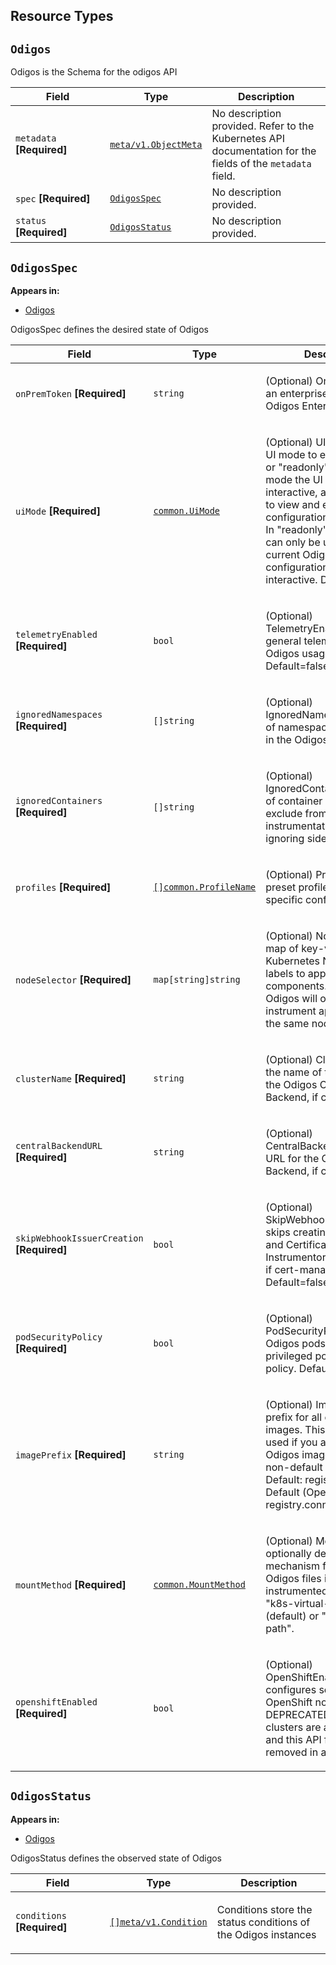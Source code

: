 

## Resource Types 


  
    
    

## `Odigos` <a id="Odigos"></a>
    
<p>Odigos is the Schema for the odigos API</p>

<table class="table">
<thead><tr><th width="30%">Field</th><th>Type</th><th>Description</th></tr></thead>
<tbody>
    
  
<tr>
<td>
<code>metadata</code> <B>[Required]</B>
</td>
<td>
<a href="https://kubernetes.io/docs/reference/generated/kubernetes-api/v1.31/#objectmeta-v1-meta"><code>meta/v1.ObjectMeta</code></a>
</td>
<td>
   <span class="text-muted">No description provided.</span>
   Refer to the Kubernetes API documentation for the fields of the <code>metadata</code> field.
   </td>
</tr>
<tr>
<td>
<code>spec</code> <B>[Required]</B>
</td>
<td>
<a href="#OdigosSpec"><code>OdigosSpec</code></a>
</td>
<td>
   <span class="text-muted">No description provided.</span>
   </td>
</tr>
<tr>
<td>
<code>status</code> <B>[Required]</B>
</td>
<td>
<a href="#OdigosStatus"><code>OdigosStatus</code></a>
</td>
<td>
   <span class="text-muted">No description provided.</span>
   </td>
</tr>
</tbody>
</table>

## `OdigosSpec` <a id="OdigosSpec"></a>
    

**Appears in:**

- [Odigos](#Odigos)

<p>OdigosSpec defines the desired state of Odigos</p>

<table class="table">
<thead><tr><th width="30%">Field</th><th>Type</th><th>Description</th></tr></thead>
<tbody>
    
  
<tr>
<td>
<code>onPremToken</code> <B>[Required]</B>
</td>
<td>
<code>string</code>
</td>
<td>
   <p>(Optional) OnPremToken is an enterprise token for Odigos Enterprise.</p>
</td>
</tr>
<tr>
<td>
<code>uiMode</code> <B>[Required]</B>
</td>
<td>
<a href="https://pkg.go.dev/github.com/odigos-io/odigos/common#UiMode"><code>common.UiMode</code></a>
</td>
<td>
   <p>(Optional) UIMode sets the UI mode to either &quot;normal&quot; or &quot;readonly&quot;.
In &quot;normal&quot; mode the UI is fully interactive, allowing users to view and edit
Odigos configuration and settings. In &quot;readonly&quot; mode, the UI can only be
used to view current Odigos configuration and is not interactive.
Default=normal</p>
</td>
</tr>
<tr>
<td>
<code>telemetryEnabled</code> <B>[Required]</B>
</td>
<td>
<code>bool</code>
</td>
<td>
   <p>(Optional) TelemetryEnabled records general telemetry regarding Odigos usage.
Default=false</p>
</td>
</tr>
<tr>
<td>
<code>ignoredNamespaces</code> <B>[Required]</B>
</td>
<td>
<code>[]string</code>
</td>
<td>
   <p>(Optional) IgnoredNamespaces is a list of namespaces to not show in the Odigos UI.</p>
</td>
</tr>
<tr>
<td>
<code>ignoredContainers</code> <B>[Required]</B>
</td>
<td>
<code>[]string</code>
</td>
<td>
   <p>(Optional) IgnoredContainers is a list of container names to exclude from instrumentation (useful for ignoring sidecars).</p>
</td>
</tr>
<tr>
<td>
<code>profiles</code> <B>[Required]</B>
</td>
<td>
<a href="https://pkg.go.dev/github.com/odigos-io/odigos/common#ProfileName"><code>[]common.ProfileName</code></a>
</td>
<td>
   <p>(Optional) Profiles is a list of preset profiles with a specific configuration.</p>
</td>
</tr>
<tr>
<td>
<code>nodeSelector</code> <B>[Required]</B>
</td>
<td>
<code>map[string]string</code>
</td>
<td>
   <p>(Optional) NodeSelector is a map of key-value Kubernetes NodeSelector labels to apply to all Odigos components.
Note that Odigos will only be able to instrument applications on the same node.</p>
</td>
</tr>
<tr>
<td>
<code>clusterName</code> <B>[Required]</B>
</td>
<td>
<code>string</code>
</td>
<td>
   <p>(Optional) ClusterName is the name of this cluster for the Odigos Central Backend, if configured.</p>
</td>
</tr>
<tr>
<td>
<code>centralBackendURL</code> <B>[Required]</B>
</td>
<td>
<code>string</code>
</td>
<td>
   <p>(Optional) CentralBackendURL is the URL for the Odigos Central Backend, if configured.</p>
</td>
</tr>
<tr>
<td>
<code>skipWebhookIssuerCreation</code> <B>[Required]</B>
</td>
<td>
<code>bool</code>
</td>
<td>
   <p>(Optional) SkipWebhookIssuerCreation skips creating the Issuer and Certificate for the Instrumentor pod webhook if cert-manager is installed.
Default=false</p>
</td>
</tr>
<tr>
<td>
<code>podSecurityPolicy</code> <B>[Required]</B>
</td>
<td>
<code>bool</code>
</td>
<td>
   <p>(Optional) PodSecurityPolicy allows Odigos pods to use a privileged pod security policy.
Default=false</p>
</td>
</tr>
<tr>
<td>
<code>imagePrefix</code> <B>[Required]</B>
</td>
<td>
<code>string</code>
</td>
<td>
   <p>(Optional) ImagePrefix is a prefix for all container images.
This should only be used if you are pulling Odigos images from the non-default registry.
Default: registry.odigos.io
Default (OpenShift): registry.connect.redhat.com</p>
</td>
</tr>
<tr>
<td>
<code>mountMethod</code> <B>[Required]</B>
</td>
<td>
<a href="https://pkg.go.dev/github.com/odigos-io/odigos/common#MountMethod"><code>common.MountMethod</code></a>
</td>
<td>
   <p>(Optional) MountMethod optionally defines the mechanism for mounting Odigos files into instrumented pods.
One of &quot;k8s-virtual-device&quot; (default) or &quot;k8s-host-path&quot;.</p>
</td>
</tr>
<tr>
<td>
<code>openshiftEnabled</code> <B>[Required]</B>
</td>
<td>
<code>bool</code>
</td>
<td>
   <p>(Optional) OpenShiftEnabled configures selinux on OpenShift nodes.
DEPRECATED: OpenShift clusters are auto-detected and this API field will be removed in a future release.</p>
</td>
</tr>
</tbody>
</table>

## `OdigosStatus` <a id="OdigosStatus"></a>
    

**Appears in:**

- [Odigos](#Odigos)

<p>OdigosStatus defines the observed state of Odigos</p>

<table class="table">
<thead><tr><th width="30%">Field</th><th>Type</th><th>Description</th></tr></thead>
<tbody>
    
  
<tr>
<td>
<code>conditions</code> <B>[Required]</B>
</td>
<td>
<a href="https://kubernetes.io/docs/reference/generated/kubernetes-api/v1.31/#condition-v1-meta"><code>[]meta/v1.Condition</code></a>
</td>
<td>
   <p>Conditions store the status conditions of the Odigos instances</p>
</td>
</tr>
</tbody>
</table>